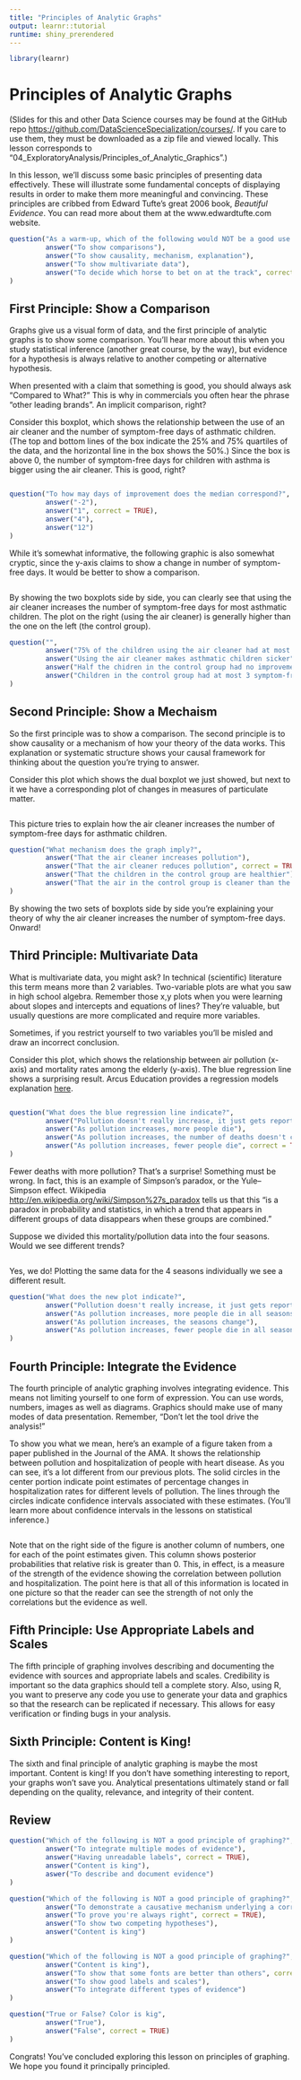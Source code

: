 ```yaml
---
title: "Principles of Analytic Graphs"
output: learnr::tutorial
runtime: shiny_prerendered
---
```


```r
library(learnr)
```

# Principles of Analytic Graphs

(Slides for this and other Data Science courses may be found at the GitHub repo [https://github.com/DataScienceSpecialization/courses/](https://github.com/DataScienceSpecialization/courses/). If you care to use them, they must be downloaded as a zip file and viewed locally. This lesson corresponds to "04_ExploratoryAnalysis/Principles_of_Analytic_Graphics".)

In this lesson, we'll discuss some basic principles of presenting data effectively. These will illustrate some fundamental concepts of displaying results in order to make them more meaningful and convincing. These principles are cribbed from Edward Tufte's great 2006 book, *Beautiful Evidence*. You can read more about them at the www.edwardtufte.com website.

```r
question("As a warm-up, which of the following would NOT be a good use of analytic graphing?",
         answer("To show comparisons"),
         answer("To show causality, mechanism, explanation"),
         answer("To show multivariate data"),
         answer("To decide which horse to bet on at the track", correct = TRUE)
)
```

## First Principle: Show a Comparison

Graphs give us a visual form of data, and the first principle of analytic graphs is to show some comparison. You'll hear more about this when you study statistical inference (another great course, by the way), but evidence for a hypothesis is always relative to another competing or alternative hypothesis.

When presented with a claim that something is good, you should always ask "Compared to What?" This is why in commercials you often hear the phrase "other leading brands". An implicit comparison, right?

Consider this boxplot, which shows the relationship between the use of an air cleaner and the number of symptom-free days of asthmatic children. (The top and bottom lines of the box indicate the 25% and 75% quartiles of the data, and the horizontal line in the box shows the 50%.) Since the box is above 0, the number of symptom-free days for children with asthma is bigger using the air cleaner. This is good, right?

```r

```

```r
question("To how may days of improvement does the median correspond?",
         answer("-2"),
         answer("1", correct = TRUE),
         answer("4"),
         answer("12")
)
```

While it's somewhat informative, the following graphic is also somewhat cryptic, since the y-axis claims to show a change in number of symptom-free days. It would be better to show a comparison.

```r

```

By showing the two boxplots side by side, you can clearly see that using the air cleaner increases the number of symptom-free days for most asthmatic children. The plot on the right (using the air cleaner) is generally higher than the one on the left (the control group).

```r
question("",
         answer("75% of the children using the air cleaner had at most 3 symptom-free days"),
         answer("Using the air cleaner makes asthmatic children sicker", correct = TRUE),
         answer("Half the chidren in the control group had no improvement"),
         answer("Children in the control group had at most 3 symptom-free days")
)
```

## Second Principle: Show a Mechaism

So the first principle was to show a comparison. The second principle is to show causality or a mechanism of how your theory of the data works. This explanation or systematic structure shows your causal framework for thinking about the question you're trying to answer.

Consider this plot which shows the dual boxplot we just showed, but next to it we have a corresponding plot of changes in measures of particulate matter.

```r

```

This picture tries to explain how the air cleaner increases the number of symptom-free days for asthmatic children.

```r
question("What mechanism does the graph imply?",
         answer("That the air cleaner increases pollution"),
         answer("That the air cleaner reduces pollution", correct = TRUE),
         answer("That the children in the control group are healthier"),
         answer("That the air in the control group is cleaner than the air in the other group")
)
```

By showing the two sets of boxplots side by side you're explaining your theory of why the air cleaner increases the number of symptom-free days. Onward!

## Third Principle: Multivariate Data

What is multivariate data, you might ask? In technical (scientific) literature this term means more than 2 variables. Two-variable plots are what you saw in high school algebra.  Remember those x,y plots when you were learning about slopes and intercepts and equations of lines? They're valuable, but usually questions are more complicated and require more variables.

Sometimes, if you restrict yourself to two variables you'll be misled and draw an incorrect conclusion.

Consider this plot, which shows the relationship between air pollution (x-axis) and mortality rates among the elderly (y-axis). The blue regression line shows a surprising result. Arcus Education provides a regression models explanation [here]().

```r

```


```r
question("What does the blue regression line indicate?",
         answer("Pollution doesn't really increase, it just gets reported more"),
         answer("As pollution increases, more people die"),
         answer("As pollution increases, the number of deaths doesn't change"),
         answer("As pollution increases, fewer people die", correct = TRUE)
)
```

Fewer deaths with more pollution? That's a surprise! Something must be wrong. In fact, this is an example of Simpson's paradox, or the Yule–Simpson effect. Wikipedia [http://en.wikipedia.org/wiki/Simpson%27s_paradox](http://en.wikipedia.org/wiki/Simpson%27s_paradox) tells us that this "is a paradox in probability and statistics, in which a trend that appears in different groups of data disappears when these groups are combined."

Suppose we divided this mortality/pollution data into the four seasons. Would we see different trends?

```r

```


Yes, we do! Plotting the same data for the 4 seasons individually we see a different result.

```r
question("What does the new plot indicate?",
         answer("Pollution doesn't really increase, it just gets reported more"),
         answer("As pollution increases, more people die in all seasons", correct = TRUE),
         answer("As pollution increases, the seasons change"),
         answer("As pollution increases, fewer people die in all seasons")
)
```

## Fourth Principle: Integrate the Evidence

The fourth principle of analytic graphing involves integrating evidence. This means not limiting yourself to one form of expression. You can use words, numbers, images as well as diagrams. Graphics should make use of many modes of data presentation. Remember, "Don't let the tool drive the analysis!"

To show you what we mean, here's an example of a figure taken from a paper published in the Journal of the AMA. It shows the relationship between pollution and hospitalization of people with heart disease. As you can see, it's a lot different from our previous plots. The solid circles in the center portion indicate point estimates of percentage changes in hospitalization rates for different levels of pollution. The lines through the circles indicate confidence intervals associated with these estimates. (You'll learn more about confidence intervals in the lessons on statistical inference.)

```r

```


Note that on the right side of the figure is another column of numbers, one for each of the point estimates given. This column shows posterior probabilities that relative risk is greater than 0. This, in effect, is a measure of the strength of the evidence showing the correlation between pollution and hospitalization.  The point here is that all of this information is located in one picture so that the reader can see the strength of not only the correlations but the evidence as well.

## Fifth Principle: Use Appropriate Labels and Scales

The fifth principle of graphing involves describing and documenting the evidence with sources and appropriate labels and scales. Credibility is important so the data graphics should tell a complete story. Also, using R, you want to preserve any code you use to generate your data and graphics so that the research can be replicated if necessary. This allows for easy verification or finding bugs in your analysis.

## Sixth Principle: Content is King!

The sixth and final principle of analytic graphing is maybe the most important. Content is king! If you don't have something interesting to report, your graphs won't save you. Analytical presentations ultimately stand or fall depending on the quality, relevance, and integrity of their content.

## Review

```r
question("Which of the following is NOT a good principle of graphing?",
         answer("To integrate multiple modes of evidence"),
         answer("Having unreadable labels", correct = TRUE),
         answer("Content is king"),
         aswer("To describe and document evidence")
)
```
```r
question("Which of the following is NOT a good principle of graphing?",
         answer("To demonstrate a causative mechanism underlying a correlation"),
         answer("To prove you're always right", correct = TRUE),
         answer("To show two competing hypotheses"),
         answer("Content is king")
)
```
```r
question("Which of the following is NOT a good principle of graphing?",
         answer("Content is king"),
         answer("To show that some fonts are better than others", correct = TRUE),
         answer("To show good labels and scales"),
         answer("To integrate different types of evidence")
)
```
```r
question("True or False? Color is kig",
         answer("True"),
         answer("False", correct = TRUE)
)
```

Congrats! You've concluded exploring this lesson on principles of graphing. We hope you found it principally principled.
